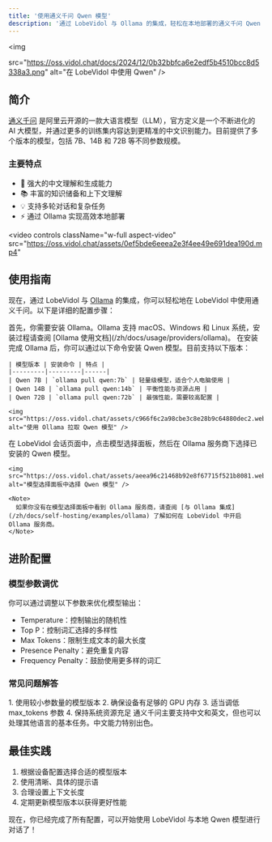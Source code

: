 ```yaml
---
title: '使用通义千问 Qwen 模型'
description: '通过 LobeVidol 与 Ollama 的集成，轻松在本地部署的通义千问 Qwen 模型中进行对话。学习如何安装和选择 Qwen 模型。'
---
```


<img

  src="https://oss.vidol.chat/docs/2024/12/0b32bbfca6e2edf5b4510bcc8d5338a3.png"
  alt="在 LobeVidol 中使用 Qwen"
/>

## 简介

[通义千问](https://github.com/QwenLM/Qwen1.5) 是阿里云开源的一款大语言模型（LLM），官方定义是一个不断进化的 AI 大模型，并通过更多的训练集内容达到更精准的中文识别能力。目前提供了多个版本的模型，包括 7B、14B 和 72B 等不同参数规模。

### 主要特点

- 🚀 强大的中文理解和生成能力
- 📚 丰富的知识储备和上下文理解
- 💡 支持多轮对话和复杂任务
- ⚡ 通过 Ollama 实现高效本地部署

<video 
  controls
  className="w-full aspect-video"
  src="https://oss.vidol.chat/assets/0ef5bde6eeea2e3f4ee49e691dea190d.mp4"
></video>

## 使用指南

现在，通过 LobeVidol 与 [Ollama](https://ollama.com/) 的集成，你可以轻松地在 LobeVidol 中使用通义千问。以下是详细的配置步骤：

<Steps>
  <Step title="本地安装 Ollama">
    首先，你需要安装 Ollama。Ollama 支持 macOS、Windows 和 Linux 系统，安装过程请查阅 [Ollama 使用文档](/zh/docs/usage/providers/ollama)。
  </Step>

  <Step title="用 Ollama 拉取 Qwen 模型到本地">
    在安装完成 Ollama 后，你可以通过以下命令安装 Qwen 模型。目前支持以下版本：

    | 模型版本 | 安装命令 | 特点 |
    |---------|---------|------|
    | Qwen 7B | `ollama pull qwen:7b` | 轻量级模型，适合个人电脑使用 |
    | Qwen 14B | `ollama pull qwen:14b` | 平衡性能与资源占用 |
    | Qwen 72B | `ollama pull qwen:72b` | 最强性能，需要较高配置 |

    <img src="https://oss.vidol.chat/assets/c966f6c2a98cbe3c8e28b9c64880dec2.webp" alt="使用 Ollama 拉取 Qwen 模型" />
  </Step>

  <Step title="选择 Qwen 模型">
    在 LobeVidol 会话页面中，点击模型选择面板，然后在 Ollama 服务商下选择已安装的 Qwen 模型。

    <img src="https://oss.vidol.chat/assets/aeea96c21468b92e8f67715f521b8081.webp" alt="模型选择面板中选择 Qwen 模型" />

    <Note>
      如果你没有在模型选择面板中看到 Ollama 服务商，请查阅 [与 Ollama 集成](/zh/docs/self-hosting/examples/ollama) 了解如何在 LobeVidol 中开启 Ollama 服务商。
    </Note>
  </Step>
</Steps>

## 进阶配置

### 模型参数调优

你可以通过调整以下参数来优化模型输出：

- Temperature：控制输出的随机性
- Top P：控制词汇选择的多样性
- Max Tokens：限制生成文本的最大长度
- Presence Penalty：避免重复内容
- Frequency Penalty：鼓励使用更多样的词汇

### 常见问题解答

<Accordion title="如何提升模型运行速度？">
  1. 使用较小参数量的模型版本
  2. 确保设备有足够的 GPU 内存
  3. 适当调低 max_tokens 参数
  4. 保持系统资源充足
</Accordion>

<Accordion title="模型支持哪些语言？">
  通义千问主要支持中文和英文，但也可以处理其他语言的基本任务。中文能力特别出色。
</Accordion>

## 最佳实践

1. 根据设备配置选择合适的模型版本
2. 使用清晰、具体的提示语
3. 合理设置上下文长度
4. 定期更新模型版本以获得更好性能

现在，你已经完成了所有配置，可以开始使用 LobeVidol 与本地 Qwen 模型进行对话了！
